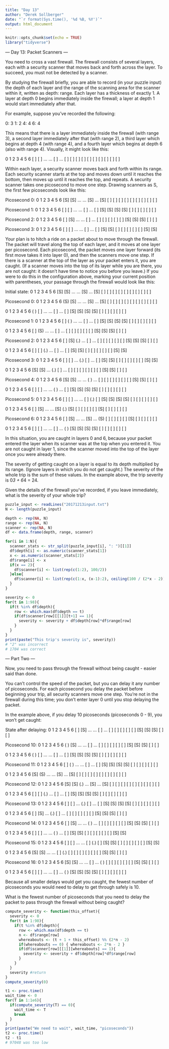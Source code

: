 ```yaml
---
title: "Day 13"
author: "Derek Sollberger"
date: "`r format(Sys.time(), '%d %B, %Y')`"
output: html_document
---
```


```r
knitr::opts_chunk$set(echo = TRUE)
library("tidyverse")
```

--- Day 13: Packet Scanners ---

You need to cross a vast firewall. The firewall consists of several layers, each with a security scanner that moves back and forth across the layer. To succeed, you must not be detected by a scanner.

By studying the firewall briefly, you are able to record (in your puzzle input) the depth of each layer and the range of the scanning area for the scanner within it, written as depth: range. Each layer has a thickness of exactly 1. A layer at depth 0 begins immediately inside the firewall; a layer at depth 1 would start immediately after that.

For example, suppose you've recorded the following:

0: 3
1: 2
4: 4
6: 4

This means that there is a layer immediately inside the firewall (with range 3), a second layer immediately after that (with range 2), a third layer which begins at depth 4 (with range 4), and a fourth layer which begins at depth 6 (also with range 4). Visually, it might look like this:

 0   1   2   3   4   5   6
[ ] [ ] ... ... [ ] ... [ ]
[ ] [ ]         [ ]     [ ]
[ ]             [ ]     [ ]
                [ ]     [ ]

Within each layer, a security scanner moves back and forth within its range. Each security scanner starts at the top and moves down until it reaches the bottom, then moves up until it reaches the top, and repeats. A security scanner takes one picosecond to move one step. Drawing scanners as S, the first few picoseconds look like this:


Picosecond 0:
 0   1   2   3   4   5   6
[S] [S] ... ... [S] ... [S]
[ ] [ ]         [ ]     [ ]
[ ]             [ ]     [ ]
                [ ]     [ ]

Picosecond 1:
 0   1   2   3   4   5   6
[ ] [ ] ... ... [ ] ... [ ]
[S] [S]         [S]     [S]
[ ]             [ ]     [ ]
                [ ]     [ ]

Picosecond 2:
 0   1   2   3   4   5   6
[ ] [S] ... ... [ ] ... [ ]
[ ] [ ]         [ ]     [ ]
[S]             [S]     [S]
                [ ]     [ ]

Picosecond 3:
 0   1   2   3   4   5   6
[ ] [ ] ... ... [ ] ... [ ]
[S] [S]         [ ]     [ ]
[ ]             [ ]     [ ]
                [S]     [S]

Your plan is to hitch a ride on a packet about to move through the firewall. The packet will travel along the top of each layer, and it moves at one layer per picosecond. Each picosecond, the packet moves one layer forward (its first move takes it into layer 0), and then the scanners move one step. If there is a scanner at the top of the layer as your packet enters it, you are caught. (If a scanner moves into the top of its layer while you are there, you are not caught: it doesn't have time to notice you before you leave.) If you were to do this in the configuration above, marking your current position with parentheses, your passage through the firewall would look like this:

Initial state:
 0   1   2   3   4   5   6
[S] [S] ... ... [S] ... [S]
[ ] [ ]         [ ]     [ ]
[ ]             [ ]     [ ]
                [ ]     [ ]

Picosecond 0:
 0   1   2   3   4   5   6
(S) [S] ... ... [S] ... [S]
[ ] [ ]         [ ]     [ ]
[ ]             [ ]     [ ]
                [ ]     [ ]

 0   1   2   3   4   5   6
( ) [ ] ... ... [ ] ... [ ]
[S] [S]         [S]     [S]
[ ]             [ ]     [ ]
                [ ]     [ ]


Picosecond 1:
 0   1   2   3   4   5   6
[ ] ( ) ... ... [ ] ... [ ]
[S] [S]         [S]     [S]
[ ]             [ ]     [ ]
                [ ]     [ ]

 0   1   2   3   4   5   6
[ ] (S) ... ... [ ] ... [ ]
[ ] [ ]         [ ]     [ ]
[S]             [S]     [S]
                [ ]     [ ]


Picosecond 2:
 0   1   2   3   4   5   6
[ ] [S] (.) ... [ ] ... [ ]
[ ] [ ]         [ ]     [ ]
[S]             [S]     [S]
                [ ]     [ ]

 0   1   2   3   4   5   6
[ ] [ ] (.) ... [ ] ... [ ]
[S] [S]         [ ]     [ ]
[ ]             [ ]     [ ]
                [S]     [S]


Picosecond 3:
 0   1   2   3   4   5   6
[ ] [ ] ... (.) [ ] ... [ ]
[S] [S]         [ ]     [ ]
[ ]             [ ]     [ ]
                [S]     [S]

 0   1   2   3   4   5   6
[S] [S] ... (.) [ ] ... [ ]
[ ] [ ]         [ ]     [ ]
[ ]             [S]     [S]
                [ ]     [ ]


Picosecond 4:
 0   1   2   3   4   5   6
[S] [S] ... ... ( ) ... [ ]
[ ] [ ]         [ ]     [ ]
[ ]             [S]     [S]
                [ ]     [ ]

 0   1   2   3   4   5   6
[ ] [ ] ... ... ( ) ... [ ]
[S] [S]         [S]     [S]
[ ]             [ ]     [ ]
                [ ]     [ ]


Picosecond 5:
 0   1   2   3   4   5   6
[ ] [ ] ... ... [ ] (.) [ ]
[S] [S]         [S]     [S]
[ ]             [ ]     [ ]
                [ ]     [ ]

 0   1   2   3   4   5   6
[ ] [S] ... ... [S] (.) [S]
[ ] [ ]         [ ]     [ ]
[S]             [ ]     [ ]
                [ ]     [ ]


Picosecond 6:
 0   1   2   3   4   5   6
[ ] [S] ... ... [S] ... (S)
[ ] [ ]         [ ]     [ ]
[S]             [ ]     [ ]
                [ ]     [ ]

 0   1   2   3   4   5   6
[ ] [ ] ... ... [ ] ... ( )
[S] [S]         [S]     [S]
[ ]             [ ]     [ ]
                [ ]     [ ]

In this situation, you are caught in layers 0 and 6, because your packet entered the layer when its scanner was at the top when you entered it. You are not caught in layer 1, since the scanner moved into the top of the layer once you were already there.

The severity of getting caught on a layer is equal to its depth multiplied by its range. (Ignore layers in which you do not get caught.) The severity of the whole trip is the sum of these values. In the example above, the trip severity is 0*3 + 6*4 = 24.

Given the details of the firewall you've recorded, if you leave immediately, what is the severity of your whole trip?

```r
puzzle_input <- readLines("20171213input.txt")
N <- length(puzzle_input)
```

```r
depth <- rep(NA, N)
range <- rep(NA, N)
scanner <- rep(NA, N)
df <- data.frame(depth, range, scanner)

for(i in 1:N){
  scanner_stats <- str_split(puzzle_input[i], ": ")[[1]]
  df$depth[i] <- as.numeric(scanner_stats[1])
  x <- as.numeric(scanner_stats[2])
  df$range[i] <- x
  if(x == 2){
    df$scanner[i] <- list(rep(c(1:2), 100/2))
  }else{
    df$scanner[i] <- list(rep(c(1:x, (x-1):2), ceiling(100 / (2*x - 2))))
  }
}
```

```r
severity <- 0
for(t in 1:98){
  if(t %in% df$depth){
    row <- which.max(df$depth == t)
    if(df$scanner[row][[1]][t+1] == 1){
      severity <- severity + df$depth[row]*df$range[row]
    }
  }
}
print(paste("This trip's severity is", severity))
# "2" was incorrect
# 1704 was correct
```

--- Part Two ---

Now, you need to pass through the firewall without being caught - easier said than done.

You can't control the speed of the packet, but you can delay it any number of picoseconds. For each picosecond you delay the packet before beginning your trip, all security scanners move one step. You're not in the firewall during this time; you don't enter layer 0 until you stop delaying the packet.

In the example above, if you delay 10 picoseconds (picoseconds 0 - 9), you won't get caught:

State after delaying:
 0   1   2   3   4   5   6
[ ] [S] ... ... [ ] ... [ ]
[ ] [ ]         [ ]     [ ]
[S]             [S]     [S]
                [ ]     [ ]

Picosecond 10:
 0   1   2   3   4   5   6
( ) [S] ... ... [ ] ... [ ]
[ ] [ ]         [ ]     [ ]
[S]             [S]     [S]
                [ ]     [ ]

 0   1   2   3   4   5   6
( ) [ ] ... ... [ ] ... [ ]
[S] [S]         [S]     [S]
[ ]             [ ]     [ ]
                [ ]     [ ]


Picosecond 11:
 0   1   2   3   4   5   6
[ ] ( ) ... ... [ ] ... [ ]
[S] [S]         [S]     [S]
[ ]             [ ]     [ ]
                [ ]     [ ]

 0   1   2   3   4   5   6
[S] (S) ... ... [S] ... [S]
[ ] [ ]         [ ]     [ ]
[ ]             [ ]     [ ]
                [ ]     [ ]


Picosecond 12:
 0   1   2   3   4   5   6
[S] [S] (.) ... [S] ... [S]
[ ] [ ]         [ ]     [ ]
[ ]             [ ]     [ ]
                [ ]     [ ]

 0   1   2   3   4   5   6
[ ] [ ] (.) ... [ ] ... [ ]
[S] [S]         [S]     [S]
[ ]             [ ]     [ ]
                [ ]     [ ]


Picosecond 13:
 0   1   2   3   4   5   6
[ ] [ ] ... (.) [ ] ... [ ]
[S] [S]         [S]     [S]
[ ]             [ ]     [ ]
                [ ]     [ ]

 0   1   2   3   4   5   6
[ ] [S] ... (.) [ ] ... [ ]
[ ] [ ]         [ ]     [ ]
[S]             [S]     [S]
                [ ]     [ ]


Picosecond 14:
 0   1   2   3   4   5   6
[ ] [S] ... ... ( ) ... [ ]
[ ] [ ]         [ ]     [ ]
[S]             [S]     [S]
                [ ]     [ ]

 0   1   2   3   4   5   6
[ ] [ ] ... ... ( ) ... [ ]
[S] [S]         [ ]     [ ]
[ ]             [ ]     [ ]
                [S]     [S]


Picosecond 15:
 0   1   2   3   4   5   6
[ ] [ ] ... ... [ ] (.) [ ]
[S] [S]         [ ]     [ ]
[ ]             [ ]     [ ]
                [S]     [S]

 0   1   2   3   4   5   6
[S] [S] ... ... [ ] (.) [ ]
[ ] [ ]         [ ]     [ ]
[ ]             [S]     [S]
                [ ]     [ ]


Picosecond 16:
 0   1   2   3   4   5   6
[S] [S] ... ... [ ] ... ( )
[ ] [ ]         [ ]     [ ]
[ ]             [S]     [S]
                [ ]     [ ]

 0   1   2   3   4   5   6
[ ] [ ] ... ... [ ] ... ( )
[S] [S]         [S]     [S]
[ ]             [ ]     [ ]
                [ ]     [ ]

Because all smaller delays would get you caught, the fewest number of picoseconds you would need to delay to get through safely is 10.

What is the fewest number of picoseconds that you need to delay the packet to pass through the firewall without being caught?


```r
compute_severity <- function(this_offset){
  severity <- 0
  for(t in 1:98){
    if(t %in% df$depth){
      row <- which.max(df$depth == t)
      n <- df$range[row]
      whereabouts <- (t + 1 + this_offset) %% (2*n - 2)
      if(whereabouts == 0) { whereabouts <- 2*n - 2 }
      if(df$scanner[row][[1]][whereabouts] == 1){
        severity <- severity + df$depth[row]*df$range[row]
      }
    }
  }
  severity #return
}
compute_severity(0)
```
```r
t1 <- proc.time()
wait_time <- 0
for(T in 1:1e6){
  if(compute_severity(T) == 0){
    wait_time <- T
    break
  }
}
print(paste("We need to wait", wait_time, "picoseconds"))
t2 <- proc.time()
t2 - t1
# 97048 was too low
```

